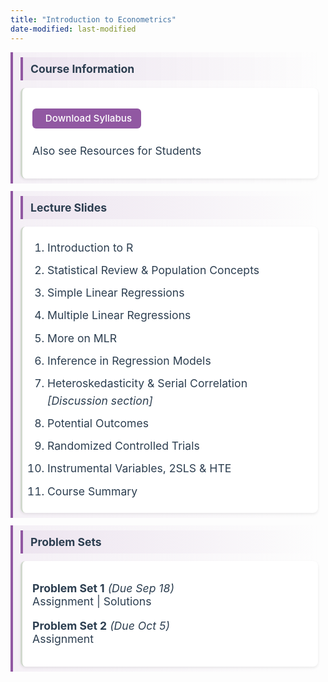 ```yaml
---
title: "Introduction to Econometrics"
date-modified: last-modified
---
```


::: {.course-section}
## <i class="bi bi-journal-text"></i> Course Information {.section-header}

::: {.resource-card}
<a href="/teachingmaterials/UG_intro_metrics/Alam_Econ265_Syllabus_F25.pdf" class="btn btn-primary">
<i class="bi bi-filetype-pdf"></i> Download Syllabus
</a>

Also see [<i class="bi bi-box-arrow-up-right"></i> Resources for Students](/morepages/resourcesforugstudents.qmd)
:::
:::

::: {.course-section}
## <i class="bi bi-easel2"></i> Lecture Slides {.section-header}

::: {.resource-card}
1. [Introduction to R](/teachingmaterials/UG_intro_metrics/01_introRv2.qmd)
2. [Statistical Review & Population Concepts](/teachingmaterials/UG_intro_metrics/02_stat_review.pdf)
3. [Simple Linear Regressions](/teachingmaterials/UG_intro_metrics/03_regression.qmd)
4. [Multiple Linear Regressions](/teachingmaterials/UG_intro_metrics/04_mlr.qmd)
5. [More on MLR](/teachingmaterials/UG_intro_metrics/06_mlrvariants.qmd)
6. [Inference in Regression Models](/teachingmaterials/UG_intro_metrics/05_inference.qmd)
7. Heteroskedasticity & Serial Correlation *[Discussion section]*
8. [Potential Outcomes](/teachingmaterials/UG_intro_metrics/07_potentialoutcomes.pdf)
9. [Randomized Controlled Trials](/teachingmaterials/UG_intro_metrics/08_RCT.pdf)
10. [Instrumental Variables, 2SLS & HTE](/teachingmaterials/UG_intro_metrics/09_IV_HTE.pdf)
11. [Course Summary](/teachingmaterials/UG_intro_metrics/summary.pdf)
:::
:::

::: {.course-section}
## <i class="bi bi-pencil-square"></i> Problem Sets {.section-header}

::: {.resource-card}
**Problem Set 1** *(Due Sep 18)*  
[<i class="bi bi-file-earmark-text"></i> Assignment](/teachingmaterials/UG_intro_metrics/ps/ugmetricsps1.qmd) | 
[<i class="bi bi-check-circle"></i> Solutions](/teachingmaterials/UG_intro_metrics/pssol/ps1sol.qmd)

**Problem Set 2** *(Due Oct 5)*  
[<i class="bi bi-file-earmark-text"></i> Assignment](/teachingmaterials/UG_intro_metrics/ps/ugmetricsps2.qmd)
:::
:::

<style>
.course-section {
  margin-bottom: 1.25rem; /* Reduced from 2rem */
}

.section-header {
  padding: 0.5rem 0.75rem; /* Reduced padding */
  background: linear-gradient(to right, rgba(145, 88, 162, 0.08), transparent);
  border-left: 4px solid #9158A2;
  border-radius: 0 8px 8px 0;
  color: #2c3e50;
  margin-bottom: 0.75rem; /* Reduced from 1rem */
  margin-top: 0; /* Ensure no extra top margin */
  font-size: 1.1rem; /* Slightly smaller font */
}

.resource-card {
  background: white;
  border-radius: 8px;
  padding: 1rem; /* Reduced from 1.25rem */
  box-shadow: 0 2px 4px rgba(0,0,0,0.08);
  border-left: 3px solid #D1D9CE;
  transition: all 0.3s ease;
}

.resource-card:hover {
  box-shadow: 0 4px 6px rgba(0,0,0,0.12);
  border-left-color: #9158A2;
}

.resource-card ol, .resource-card ul {
  margin: 0;
  padding-left: 1.5rem;
  line-height: 1.6; /* Tighter line spacing */
}

.resource-card li {
  padding: 0.25rem 0; /* Reduced from 0.4rem */
}

.resource-card a {
  color: #2c3e50;
  text-decoration: none;
  transition: color 0.2s ease;
}

.resource-card a:hover {
  color: #9158A2;
  text-decoration: underline;
}

/* Button styling */
.btn-primary {
  background: #9158A2 !important;
  border-color: #9158A2 !important;
  color: white !important;
  padding: 0.4rem 0.9rem; /* Slightly smaller */
  text-decoration: none !important;
  display: inline-block;
  margin-bottom: 0.5rem; /* Reduced margin */
  border-radius: 6px;
  font-weight: 500;
  font-size: 0.95rem; /* Slightly smaller font */
  transition: all 0.2s ease;
}

.btn-primary:hover {
  background: #7a4691 !important;
  border-color: #7a4691 !important;
  color: white !important;
  text-decoration: none !important;
  transform: translateY(-1px);
  box-shadow: 0 2px 4px rgba(0,0,0,0.2);
}

.btn-primary i {
  margin-right: 0.4rem;
  color: white !important;
}

/* Remove any default h2 margins that Quarto might add */
h2 {
  margin-top: 0 !important;
}
</style>

<link rel="stylesheet" href="https://cdn.jsdelivr.net/npm/bootstrap-icons@1.11.0/font/bootstrap-icons.css">